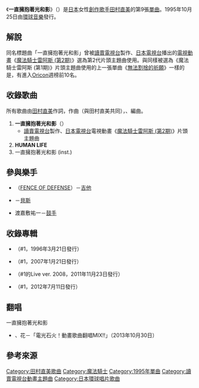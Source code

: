 {{Unreferenced|time=2017-03-15T17:12:13+00:00}}
{{Infobox Single
| Name           = 一直擁抱著光和影<br /><small>（{{lang|ja|光と影を抱きしめたまま}}）</small>
| Artist         = [[田村直美|田村直美]]
| Album          = {{link-ja|MONSTER OF POP|MONSTER OF POP}}
| A-side         = 一直擁抱著光和影
| B-side         = HUMAN LIFE
| Released       = 1995年10月25日
| Format         = [[單曲|單曲]]
| Recorded       =
| Genre          = [[日本流行音樂|J-POP]]
| Length         = 13分51秒
| Label          = [[環球音樂_(日本)|環球音樂]]
| Writer         = 田村直美<br />{{link-ja|石川寬門|石川寛門}}
| Producer       =
| Certification  =
| Chart position = * 週榜第8名（[[Oricon公信榜|Oricon]]）
| Last single    = {{link-ja|Touch me (田村直美單曲)|Touch me (田村直美の曲)|Touch me}}<br />（1995年）
| This single    = '''一直擁抱著光和影''' <br />（1995年）
| Next single    = {{link-ja|BLOOD, SWEAT & GUTS|BLOOD, SWEAT & GUTS}}<br />（1996年）
| Misc           =
| Tracklist      =
}}
《'''一直擁抱著光和影'''》（{{lang-ja|光と影を抱きしめたまま}}）是[[日本|日本]]女性[[創作歌手|創作歌手]][[田村直美|田村直美]]的第9張[[單曲|單曲]]。1995年10月25日由[[環球音樂_(日本)|環球音樂]]發行。{{ASIN|B00005FN58}}

== 解說 ==
同名標題曲「一直擁抱著光和影」曾被[[讀賣電視台|讀賣電視台]]製作、[[日本電視台|日本電視台]]播出的[[電視動畫|電視動畫]]《[[魔法騎士|魔法騎士雷阿斯 (第2期)]]》選為第2代片頭主題曲使用。與同樣被選為《魔法騎士雷阿斯 (第1期)》片頭主題曲使用的上一張單曲《[[無法割捨的祈願|無法割捨的祈願]]》一樣的是，有進入[[Oricon公信榜|Oricon]]週榜前10名。

== 收錄歌曲 ==
所有歌曲由[[田村直美|田村直美]]作詞，{{link-ja|石川寬門|石川寛門}}作曲（與田村直美共同），{{link-ja|井上龍仁|月光恵亮}}、{{link-ja|鷹羽仁|高橋利光}}編曲。
# '''一直擁抱著光和影'''（'''<small>{{lang|ja|光と影を抱きしめたまま}}</small>'''）
#* [[讀賣電視台|讀賣電視台]]製作、[[日本電視台|日本電視台]]電視動畫《[[魔法騎士|魔法騎士雷阿斯 (第2期)]]》片頭主題曲
# '''HUMAN LIFE'''
# 一直擁抱著光和影 (inst.)

== 參與樂手 ==
* {{link-ja|北島健二|北島健二}}（[[FENCE_OF_DEFENSE|FENCE OF DEFENSE]]）－[[吉他|吉他]]
* {{link-ja|美久月千晴|美久月千晴}}－[[電貝斯|貝斯]]
* 渡嘉敷祐一－[[爵士鼓|鼓手]]

== 收錄專輯 ==
* {{link-ja|MONSTER OF POP|MONSTER OF POP}}（#1，1996年3月21日發行）
* {{link-ja|Tamura Naomi A.K.A. Sho-ta Sho-ta A.K.A. Tamura Naomi|Tamura Naomi A.K.A. Sho-ta Sho-ta A.K.A. Tamura Naomi}}（#1，2007年1月21日發行）
* {{link-ja|Collection of tamuranaomi|Collection of tamuranaomi}}（#1的Live ver. 2008，2011年11月23日發行）
* {{link-ja|RESPECT FOR THE SONG OF ANIMATION|リスペクト フォー アニソン}}（#1，2012年7月11日發行）

== 翻唱 ==
; 一直擁抱著光和影
* {{lang|ja|ユリカ}}、花{{lang|ja|たん}}－「電光石火！動畫歌曲翻唱MIX!!」（2013年10月30日）

== 參考來源 ==
{{reflist}}

{{田村直美}}
{{魔法騎士}}
{{DEFAULTSORT:Hikari to Kage o Dakishimeta Mama}}
[[Category:田村直美歌曲|Category:田村直美歌曲]]
[[Category:魔法騎士|Category:魔法騎士]]
[[Category:1995年單曲|Category:1995年單曲]]
[[Category:讀賣電視台動畫主題曲|Category:讀賣電視台動畫主題曲]]
[[Category:日本環球唱片歌曲|Category:日本環球唱片歌曲]]